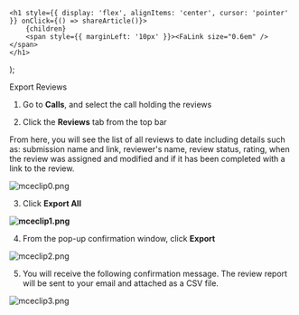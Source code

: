

    <h1 style={{ display: 'flex', alignItems: 'center', cursor: 'pointer' }} onClick={() => shareArticle()}>
        {children} 
        <span style={{ marginLeft: '10px' }}><FaLink size="0.6em" /></span>
    </h1>
);

<ToastContainer />

<ClickableTitle>Export Reviews</ClickableTitle>




1. Go to **Calls**, and select the call holding the reviews 


2. Click the **Reviews** tab from the top bar 


From here, you will see the list of all reviews to date including details such as: submission name and link, reviewer's name, review status, rating, when the review was assigned and modified and if it has been completed with a link to the review.


![mceclip0.png](../../../resources/article-images/13645457092883-Export-Reviews_1.png)


3. Click **Export All**


**![mceclip1.png](../../../resources/article-images/13645457092883-Export-Reviews_2.png)**


4. From the pop-up confirmation window, click **Export**


![mceclip2.png](../../../resources/article-images/13645457092883-Export-Reviews_3.png)


5. You will receive the following confirmation message. The review report will be sent to your email and attached as a CSV file. 


![mceclip3.png](../../../resources/article-images/13645457092883-Export-Reviews_4.png)



